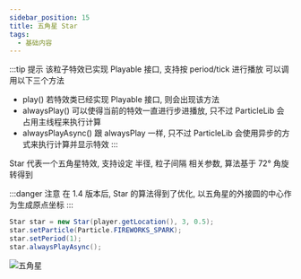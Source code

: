 ```yaml
---
sidebar_position: 15
title: 五角星 Star
tags:
  - 基础内容
---
```

:::tip 提示
该粒子特效已实现 Playable 接口, 支持按 period/tick 进行播放 可以调用以下三个方法

- play() 若特效类已经实现 Playable 接口, 则会出现该方法
- alwaysPlay() 可以使得当前的特效一直进行步进播放, 只不过 ParticleLib 会占用主线程来执行计算
- alwaysPlayAsync() 跟 alwaysPlay 一样, 只不过 ParticleLib 会使用异步的方式来执行计算并显示特效
:::

Star 代表一个五角星特效, 支持设定 半径, 粒子间隔 相关参数, 算法基于 72° 角旋转得到

:::danger 注意
在 1.4 版本后, Star 的算法得到了优化, 以五角星的外接圆的中心作为生成原点坐标
:::

```java
Star star = new Star(player.getLocation(), 3, 0.5);
star.setParticle(Particle.FIREWORKS_SPARK);
star.setPeriod(1);
star.alwaysPlayAsync();
```

![五角星](./img/star.gif)